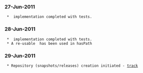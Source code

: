 === 27-Jun-2011 ===
  * {{{JsonMatchers.hasKey}}} implementation completed with tests.

=== 28-Jun-2011 ===
  * {{{JsonMatchers.hasPath}}} implementation completed with tests.
  * A re-usable {{{JsonPathWalker}}} has been used in hasPath

=== 29-Jun-2011 ===
  * Repository (snapshots/releases) creation initiated - [https://issues.sonatype.org/browse/OSSRH-1875 track]